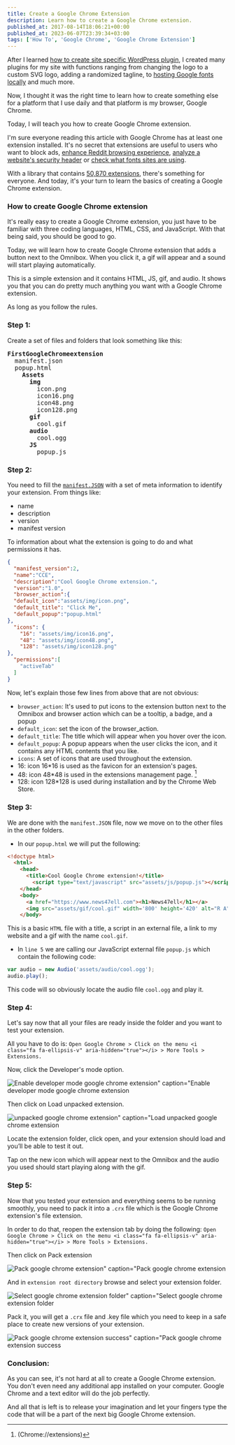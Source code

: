 ```yaml
---
title: Create a Google Chrome Extension
description: Learn how to create a Google Chrome extension.
published_at: 2017-08-14T18:06:21+00:00
published_at: 2023-06-07T23:39:34+03:00
tags: ['How To', 'Google Chrome', 'Google Chrome Extension']
---
```


After I learned [how to create site specific WordPress plugin][1], I created many plugins for my site with functions ranging from changing the logo to a custom SVG logo, adding a randomized tagline, to [hosting Google fonts locally][2] and much more.

Now, I thought it was the right time to learn how to create something else for a platform that I use daily and that platform is my browser, Google Chrome.

Today, I will teach you how to create Google Chrome extension.

I'm sure everyone reading this article with Google Chrome has at least one extension installed. It's no secret that extensions are useful to users who want to block ads, [enhance Reddit browsing experience][4], [analyze a website's security header][6] or [check what fonts sites are using][7].

With a library that contains [50,870 extensions][8], there's something for everyone. And today, it's your turn to learn the basics of creating a Google Chrome extension.

### How to create Google Chrome extension

It's really easy to create a Google Chrome extension, you just have to be familiar with three coding languages, HTML, CSS, and JavaScript. With that being said, you should be good to go.

Today, we will learn how to create Google Chrome extension that adds a button next to the Omnibox. When you click it, a gif will appear and a sound will start playing automatically.

This is a simple extension and it contains HTML, JS, gif, and audio. It shows you that you can do pretty much anything you want with a Google Chrome extension.

As long as you follow the rules.

### Step 1:

Create a set of files and folders that look something like this:

<pre><strong>FirstGoogleChromeextension</strong>
  manifest.json
  popup.html
    <strong>Assets</strong>
      <strong>img</strong>
        icon.png
        icon16.png
        icon48.png
        icon128.png
      <strong>gif</strong>
        cool.gif
      <strong>audio</strong>
        cool.ogg
      <strong>JS</strong>
        popup.js
</pre>

### Step 2:

You need to fill the [`manifest.JSON`][9] with a set of meta information to identify your extension. From things like:

  * name
  * description
  * version
  * manifest version

To information about what the extension is going to do and what permissions it has.

```json
{
  "manifest_version":2,
  "name":"CCE",
  "description":"Cool Google Chrome extension.",
  "version":"1.0",
  "browser_action":{
  "default_icon":"assets/img/icon.png",
  "default_title": "Click Me",
  "default_popup":"popup.html"
},
  "icons": {
    "16": "assets/img/icon16.png",
    "48": "assets/img/icon48.png",
    "128": "assets/img/icon128.png"
},
  "permissions":[
    "activeTab"
  ]
}
```

Now, let's explain those few lines from above that are not obvious:

  * `browser_action`: It's used to put icons to the extension button next to the Omnibox and browser action which can be a tooltip, a badge, and a popup
  * `default_icon`: set the icon of the browser_action.
  * `default_title`: The title which will appear when you hover over the icon.
  * `default_popup`: A popup appears when the user clicks the icon, and it contains any HTML contents that you like.
  * `icons`: A set of icons that are used throughout the extension.
  * 16: icon 16*16 is used as the favicon for an extension's pages.
  * 48: icon 48*48 is used in the extensions management page. [^fn1]
    </sup>
  * 128: icon 128*128 is used during installation and by the Chrome Web Store.

### Step 3:

We are done with the `manifest.JSON` file, now we move on to the other files in the other folders.

  * In our `popup.html` we will put the following:

```html {5} showLineNumbers
<!doctype html>
  <html>
    <head>
      <title>Cool Google Chrome extension!</title>
        <script type="text/javascript" src="assets/js/popup.js"></script>
    </head>
    <body>
      <a href="https://www.news47ell.com"><h1>News47ell</h1></a>
      <img src="assets/gif/cool.gif" width='800' height='420' alt="R A" style="width: 247px; height: 148px;">
    </body>
```

This is a basic `HTML` file with a title, a script in an external file, a link to my website and a gif with the name `cool.gif`.

  * In `line 5` we are calling our JavaScript external file `popup.js` which contain the following code:

```js
var audio = new Audio('assets/audio/cool.ogg');
audio.play();
```

This code will so obviously locate the audio file `cool.ogg` and play it.

### Step 4:

Let's say now that all your files are ready inside the folder and you want to test your extension.

All you have to do is: `Open Google Chrome > Click on the menu <i class="fa fa-ellipsis-v" aria-hidden="true"></i> > More Tools > Extensions.`

Now, click the Developer's mode option.

![Enable developer mode google chrome extension" caption="Enable developer mode google chrome extension](/images/posts/Enable_developer_mode_Google_chrome_extension.png)

Then click on Load unpacked extension.

![unpacked google chrome extension" caption="Load unpacked google chrome extension](/images/posts/Load_unpacked_Google_chrome_extension.png)

Locate the extension folder, click open, and your extension should load and you’ll be able to test it out.

Tap on the new icon which will appear next to the Omnibox and the audio you used should start playing along with the gif.

### Step 5:

Now that you tested your extension and everything seems to be running smoothly, you need to pack it into a `.crx` file which is the Google Chrome extension's file extension.

In order to do that, reopen the extension tab by doing the following: `Open Google Chrome > Click on the menu <i class="fa fa-ellipsis-v" aria-hidden="true"></i> > More Tools > Extensions.`

Then click on Pack extension

![Pack google chrome extension" caption="Pack google chrome extension](/images/posts/Pack_Google_chrome_extension.png)

And in `extension root directory` browse and select your extension folder.

![Select google chrome extension folder" caption="Select google chrome extension folder](/images/posts/Select_Google_Chrome_extension_folder.png)

Pack it, you will get a `.crx` file and .key file which you need to keep in a safe place to create new versions of your extension.

![Pack google chrome extension success" caption="Pack google chrome extension success](/images/posts/Pack_Google_Chrome_extension_success.png)

### Conclusion:

As you can see, it's not hard at all to create a Google Chrome extension. You don't even need any additional app installed on your computer. Google Chrome and a text editor will do the job perfectly.

And all that is left is to release your imagination and let your fingers type the code that will be a part of the next big Google Chrome extension.

[^fn1]: (Chrome://extensions)

 [1]: https://www.news47ell.com/blog/create-site-specific-wordpress-plugin/
 [2]: https://www.news47ell.com/blog/host-google-fonts-locally-wordpress/
 [4]: https://chrome.google.com/webstore/detail/reddit-enhancement-suite/kbmfpngjjgdllneeigpgjifpgocmfgmb
 [6]: https://chrome.google.com/webstore/detail/securityheadersio-analyse/hbghndjigmobckggakgcalcfbohgkgog
 [7]: https://chrome.google.com/webstore/detail/whatfont/jabopobgcpjmedljpbcaablpmlmfcogm?hl=en
 [8]: https://research.google.com/pubs/pub43346.html
 [9]: https://developer.chrome.com/extensions/manifest